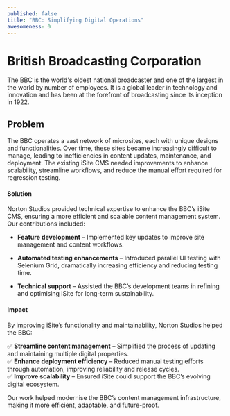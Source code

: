 ```yaml
---
published: false
title: "BBC: Simplifying Digital Operations"
awesomeness: 0
---
```

# British Broadcasting Corporation

The BBC is the world's oldest national broadcaster and one of the largest in the world by number of employees. It is a global leader in technology and innovation and has been at the forefront of broadcasting since its inception in 1922.

## **Problem**

The BBC operates a vast network of microsites, each with unique designs and functionalities. Over time, these sites became increasingly difficult to manage, leading to inefficiencies in content updates, maintenance, and deployment. The existing iSite CMS needed improvements to enhance scalability, streamline workflows, and reduce the manual effort required for regression testing.

#### **Solution**

Norton Studios provided technical expertise to enhance the BBC’s iSite CMS, ensuring a more efficient and scalable content management system. Our contributions included:

*   **Feature development** – Implemented key updates to improve site management and content workflows.
    
*   **Automated testing enhancements** – Introduced parallel UI testing with Selenium Grid, dramatically increasing efficiency and reducing testing time.
    
*   **Technical support** – Assisted the BBC’s development teams in refining and optimising iSite for long-term sustainability.
    

#### **Impact**

By improving iSite’s functionality and maintainability, Norton Studios helped the BBC:

✅ **Streamline content management** – Simplified the process of updating and maintaining multiple digital properties.  
✅ **Enhance deployment efficiency** – Reduced manual testing efforts through automation, improving reliability and release cycles.  
✅ **Improve scalability** – Ensured iSite could support the BBC’s evolving digital ecosystem.

Our work helped modernise the BBC’s content management infrastructure, making it more efficient, adaptable, and future-proof.
